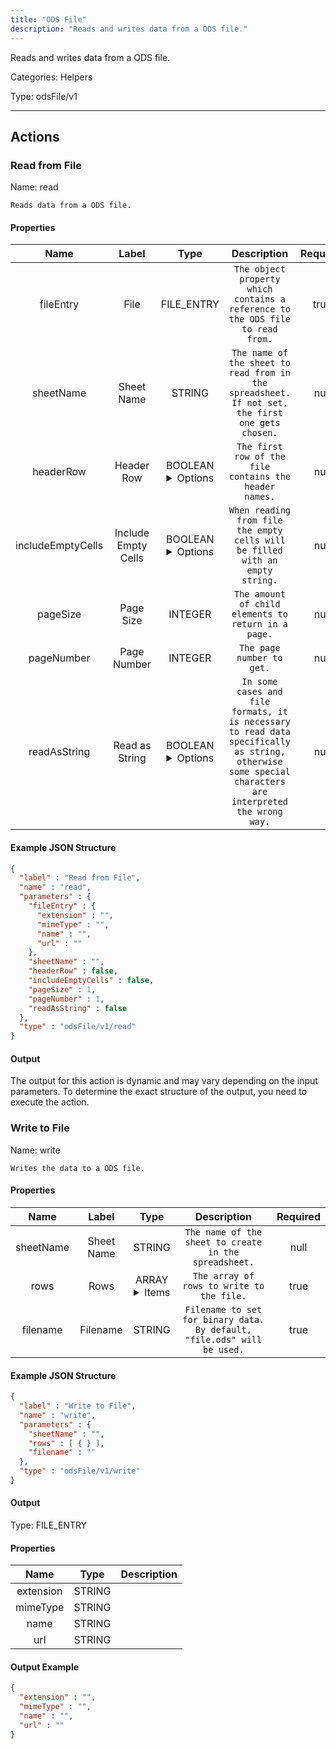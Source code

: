 ```yaml
---
title: "ODS File"
description: "Reads and writes data from a ODS file."
---
```


Reads and writes data from a ODS file.


Categories: Helpers


Type: odsFile/v1

<hr />




## Actions


### Read from File
Name: read

`Reads data from a ODS file.`

#### Properties

|      Name       |      Label     |     Type     |     Description     | Required |
|:---------------:|:--------------:|:------------:|:-------------------:|:--------:|
| fileEntry | File | FILE_ENTRY | `The object property which contains a reference to the ODS file to read from.` | true |
| sheetName | Sheet Name | STRING | `The name of the sheet to read from in the spreadsheet. If not set, the first one gets chosen.` | null |
| headerRow | Header Row | BOOLEAN <details> <summary> Options </summary> true, false </details> | `The first row of the file contains the header names.` | null |
| includeEmptyCells | Include Empty Cells | BOOLEAN <details> <summary> Options </summary> true, false </details> | `When reading from file the empty cells will be filled with an empty string.` | null |
| pageSize | Page Size | INTEGER | `The amount of child elements to return in a page.` | null |
| pageNumber | Page Number | INTEGER | `The page number to get.` | null |
| readAsString | Read as String | BOOLEAN <details> <summary> Options </summary> true, false </details> | `In some cases and file formats, it is necessary to read data specifically as string, otherwise some special characters are interpreted the wrong way.` | null |

#### Example JSON Structure
```json
{
  "label" : "Read from File",
  "name" : "read",
  "parameters" : {
    "fileEntry" : {
      "extension" : "",
      "mimeType" : "",
      "name" : "",
      "url" : ""
    },
    "sheetName" : "",
    "headerRow" : false,
    "includeEmptyCells" : false,
    "pageSize" : 1,
    "pageNumber" : 1,
    "readAsString" : false
  },
  "type" : "odsFile/v1/read"
}
```

#### Output

The output for this action is dynamic and may vary depending on the input parameters. To determine the exact structure of the output, you need to execute the action.




### Write to File
Name: write

`Writes the data to a ODS file.`

#### Properties

|      Name       |      Label     |     Type     |     Description     | Required |
|:---------------:|:--------------:|:------------:|:-------------------:|:--------:|
| sheetName | Sheet Name | STRING | `The name of the sheet to create in the spreadsheet.` | null |
| rows | Rows | ARRAY <details> <summary> Items </summary> [&#123;&#125;] </details> | `The array of rows to write to the file.` | true |
| filename | Filename | STRING | `Filename to set for binary data. By default, "file.ods" will be used.` | true |

#### Example JSON Structure
```json
{
  "label" : "Write to File",
  "name" : "write",
  "parameters" : {
    "sheetName" : "",
    "rows" : [ { } ],
    "filename" : ""
  },
  "type" : "odsFile/v1/write"
}
```

#### Output



Type: FILE_ENTRY


#### Properties

|     Name     |     Type     |     Description     |
|:------------:|:------------:|:-------------------:|
| extension | STRING |  |
| mimeType | STRING |  |
| name | STRING |  |
| url | STRING |  |




#### Output Example
```json
{
  "extension" : "",
  "mimeType" : "",
  "name" : "",
  "url" : ""
}
```




